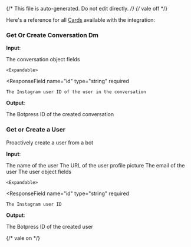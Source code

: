 {/* This file is auto-generated. Do not edit directly. */}
{/* vale off */}

Here's a reference for all [Cards](/learn/reference/cards/) available with the integration:

### Get Or Create Conversation Dm

**Input**:

<Expandable title="input fields">
  <ResponseField
    name="conversation"
    type="object"
    required
  >
    The conversation object fields

    <Expandable>
  <ResponseField
    name="id"
    type="string"
    required
  >
    The Instagram user ID of the user in the conversation
  </ResponseField>
    </Expandable>
  </ResponseField>
</Expandable>

**Output**:

<Expandable title="output">
  <ResponseField
    name="conversationId"
    type="string"
    required
  >
    The Botpress ID of the created conversation
  </ResponseField>
</Expandable>

### Get or Create a User

Proactively create a user from a bot

**Input**:

<Expandable title="input fields">
  <ResponseField
    name="name"
    type="string"
  >
    The name of the user
  </ResponseField>
  <ResponseField
    name="pictureUrl"
    type="string"
  >
    The URL of the user profile picture
  </ResponseField>
  <ResponseField
    name="email"
    type="string"
  >
    The email of the user
  </ResponseField>
  <ResponseField
    name="user"
    type="object"
    required
  >
    The user object fields

    <Expandable>
  <ResponseField
    name="id"
    type="string"
    required
  >
    The Instagram user ID
  </ResponseField>
    </Expandable>
  </ResponseField>
</Expandable>

**Output**:

<Expandable title="output">
  <ResponseField
    name="userId"
    type="string"
    required
  >
    The Botpress ID of the created user
  </ResponseField>
</Expandable>


{/* vale on */}